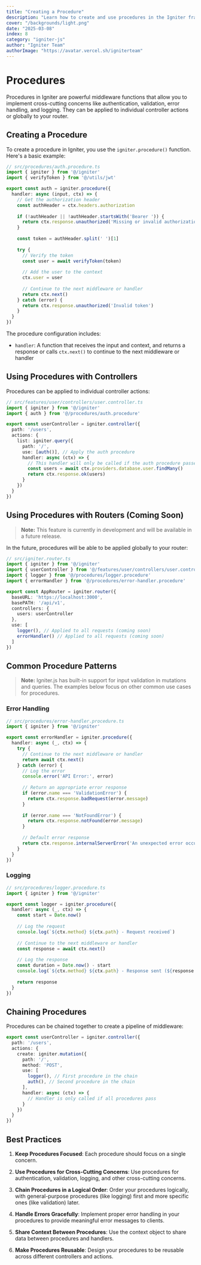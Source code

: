 ```yaml
---
title: "Creating a Procedure"
description: "Learn how to create and use procedures in the Igniter framework to implement cross-cutting concerns like authentication, validation, and error handling."
cover: "/backgrounds/light.png"
date: "2025-03-08"
index: 8
category: "igniter-js"
author: "Igniter Team"
authorImage: "https://avatar.vercel.sh/igniterteam"
---
```


# Procedures

Procedures in Igniter are powerful middleware functions that allow you to implement cross-cutting concerns like authentication, validation, error handling, and logging. They can be applied to individual controller actions or globally to your router.

## Creating a Procedure

To create a procedure in Igniter, you use the `igniter.procedure()` function. Here's a basic example:

```typescript
// src/procedures/auth.procedure.ts
import { igniter } from '@/igniter'
import { verifyToken } from '@/utils/jwt'

export const auth = igniter.procedure({
  handler: async (input, ctx) => {
    // Get the authorization header
    const authHeader = ctx.headers.authorization
    
    if (!authHeader || !authHeader.startsWith('Bearer ')) {
      return ctx.response.unauthorized('Missing or invalid authorization token')
    }
    
    const token = authHeader.split(' ')[1]
    
    try {
      // Verify the token
      const user = await verifyToken(token)
      
      // Add the user to the context
      ctx.user = user
      
      // Continue to the next middleware or handler
      return ctx.next()
    } catch (error) {
      return ctx.response.unauthorized('Invalid token')
    }
  }
})
```

The procedure configuration includes:

- `handler`: A function that receives the input and context, and returns a response or calls `ctx.next()` to continue to the next middleware or handler

## Using Procedures with Controllers

Procedures can be applied to individual controller actions:

```typescript
// src/features/user/controllers/user.controller.ts
import { igniter } from '@/igniter'
import { auth } from '@/procedures/auth.procedure'

export const userController = igniter.controller({
  path: '/users',
  actions: {
    list: igniter.query({
      path: '/',
      use: [auth()], // Apply the auth procedure
      handler: async (ctx) => {
        // This handler will only be called if the auth procedure passes
        const users = await ctx.providers.database.user.findMany()
        return ctx.response.ok(users)
      }
    })
  }
})
```

## Using Procedures with Routers (Coming Soon)

> **Note:** This feature is currently in development and will be available in a future release.

In the future, procedures will be able to be applied globally to your router:

```typescript
// src/igniter.router.ts
import { igniter } from '@/igniter'
import { userController } from '@/features/user/controllers/user.controller'
import { logger } from '@/procedures/logger.procedure'
import { errorHandler } from '@/procedures/error-handler.procedure'

export const AppRouter = igniter.router({
  baseURL: 'https://localhost:3000',
  basePATH: '/api/v1',
  controllers: {
    users: userController
  },
  use: [
    logger(), // Applied to all requests (coming soon)
    errorHandler() // Applied to all requests (coming soon)
  ]
})
```

## Common Procedure Patterns

> **Note:** Igniter.js has built-in support for input validation in mutations and queries. The examples below focus on other common use cases for procedures.

### Error Handling

```typescript
// src/procedures/error-handler.procedure.ts
import { igniter } from '@/igniter'

export const errorHandler = igniter.procedure({
  handler: async (_, ctx) => {
    try {
      // Continue to the next middleware or handler
      return await ctx.next()
    } catch (error) {
      // Log the error
      console.error('API Error:', error)
      
      // Return an appropriate error response
      if (error.name === 'ValidationError') {
        return ctx.response.badRequest(error.message)
      }
      
      if (error.name === 'NotFoundError') {
        return ctx.response.notFound(error.message)
      }
      
      // Default error response
      return ctx.response.internalServerError('An unexpected error occurred')
    }
  }
})
```

### Logging

```typescript
// src/procedures/logger.procedure.ts
import { igniter } from '@/igniter'

export const logger = igniter.procedure({
  handler: async (_, ctx) => {
    const start = Date.now()
    
    // Log the request
    console.log(`${ctx.method} ${ctx.path} - Request received`)
    
    // Continue to the next middleware or handler
    const response = await ctx.next()
    
    // Log the response
    const duration = Date.now() - start
    console.log(`${ctx.method} ${ctx.path} - Response sent (${response.status}) in ${duration}ms`)
    
    return response
  }
})
```

## Chaining Procedures

Procedures can be chained together to create a pipeline of middleware:

```typescript
export const userController = igniter.controller({
  path: '/users',
  actions: {
    create: igniter.mutation({
      path: '/',
      method: 'POST',
      use: [
        logger(), // First procedure in the chain
        auth(), // Second procedure in the chain
      ],
      handler: async (ctx) => {
        // Handler is only called if all procedures pass
      }
    })
  }
})
```

## Best Practices

1. **Keep Procedures Focused**: Each procedure should focus on a single concern.

2. **Use Procedures for Cross-Cutting Concerns**: Use procedures for authentication, validation, logging, and other cross-cutting concerns.

3. **Chain Procedures in a Logical Order**: Order your procedures logically, with general-purpose procedures (like logging) first and more specific ones (like validation) later.

4. **Handle Errors Gracefully**: Implement proper error handling in your procedures to provide meaningful error messages to clients.

5. **Share Context Between Procedures**: Use the context object to share data between procedures and handlers.

6. **Make Procedures Reusable**: Design your procedures to be reusable across different controllers and actions.
